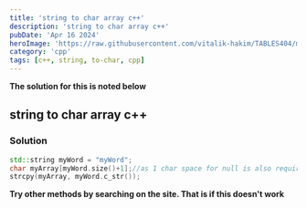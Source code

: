```yaml
---
title: 'string to char array c++'
description: 'string to char array c++'
pubDate: 'Apr 16 2024'
heroImage: 'https://raw.githubusercontent.com/vitalik-hakim/TABLES404/main/error_b/c++.png'
category: 'cpp'
tags: [c++, string, to-char, cpp]
---
```


**The solution for this is noted below**

## string to char array c++

### Solution

```cpp
std::string myWord = "myWord";
char myArray[myWord.size()+1];//as 1 char space for null is also required
strcpy(myArray, myWord.c_str());
```

**Try other methods by searching on the site. That is if this doesn't work**
